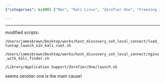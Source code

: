 ```yaml
---
{"categories": &id001 ["Mac", "Kali Linux", "ZeroTier One", "Freezing issue", "Script modification", "Tuntap", "N2N Kali"], "category": "Troubleshooting", "date": "2022-09-07 16:43:35", "description": "The article delves into a Mac freezing issue that occurs when Kali is offline. Suspecting modified scripts, the user pinpoints ZeroTier One as the primary culprit, specifically mentioning &grave;load_tuntap_launch_n2n_kali_root.sh&grave;, &grave;nginx_with_kali_finder.sh&grave;, and &grave;launch.sh&grave; as potential problem areas.", "tags": *id001, "title": "what is causing my mac to freeze when kali is offline"}

---
```


------

modified scripts:

`/Users/jamesbrown/Desktop/works/host_discovery_ssh_local_connect/load_tuntap_launch_n2n_kali_root.sh`

`/Users/jamesbrown/Desktop/works/host_discovery_ssh_local_connect/nginx_with_kali_finder.sh`

`/Library/Application Support/ZeroTier/One/launch.sh`

seems zerotier one is the main cause!

